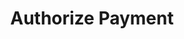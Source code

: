 ---
openapi: post /payments/authorize
title: Authorize Payment
sidebarTitle: Authorize Payment
hide_title: true
---